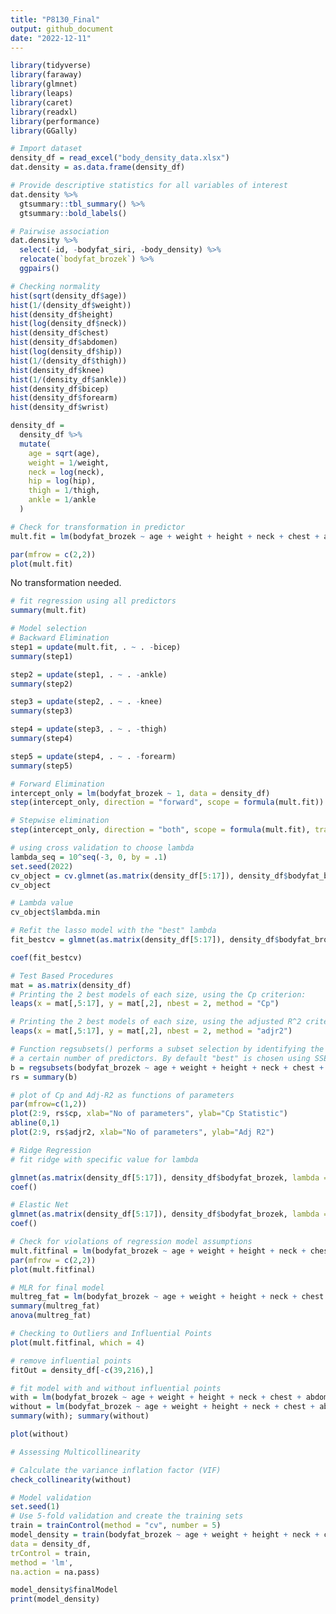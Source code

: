 ```yaml
---
title: "P8130_Final"
output: github_document
date: "2022-12-11"
---
```


```r
library(tidyverse)
library(faraway)
library(glmnet)
library(leaps)
library(caret)
library(readxl)
library(performance)
library(GGally)
```

```r
# Import dataset
density_df = read_excel("body_density_data.xlsx")
dat.density = as.data.frame(density_df)
```

```r
# Provide descriptive statistics for all variables of interest
dat.density %>% 
  gtsummary::tbl_summary() %>%
  gtsummary::bold_labels()
```

```r
# Pairwise association
dat.density %>% 
  select(-id, -bodyfat_siri, -body_density) %>% 
  relocate(`bodyfat_brozek`) %>% 
  ggpairs()
```

```r
# Checking normality
hist(sqrt(density_df$age))
hist(1/(density_df$weight))
hist(density_df$height)
hist(log(density_df$neck))
hist(density_df$chest)
hist(density_df$abdomen)
hist(log(density_df$hip))
hist(1/(density_df$thigh))
hist(density_df$knee)
hist(1/(density_df$ankle))
hist(density_df$bicep)
hist(density_df$forearm)
hist(density_df$wrist)
```

```r
density_df =
  density_df %>% 
  mutate(
    age = sqrt(age),
    weight = 1/weight,
    neck = log(neck),
    hip = log(hip),
    thigh = 1/thigh,
    ankle = 1/ankle
  )
```

```r
# Check for transformation in predictor
mult.fit = lm(bodyfat_brozek ~ age + weight + height + neck + chest + abdomen + hip + thigh + knee + ankle + bicep + forearm + wrist, data = density_df)

par(mfrow = c(2,2))
plot(mult.fit)
```

No transformation needed.

```r
# fit regression using all predictors
summary(mult.fit)
```

```r
# Model selection
# Backward Elimination
step1 = update(mult.fit, . ~ . -bicep)
summary(step1)
```

```r
step2 = update(step1, . ~ . -ankle)
summary(step2)
```

```r
step3 = update(step2, . ~ . -knee)
summary(step3)
```

```r
step4 = update(step3, . ~ . -thigh)
summary(step4)
```

```r
step5 = update(step4, . ~ . -forearm)
summary(step5)
```

```r
# Forward Elimination
intercept_only = lm(bodyfat_brozek ~ 1, data = density_df)
step(intercept_only, direction = "forward", scope = formula(mult.fit))
```

```r
# Stepwise elimination
step(intercept_only, direction = "both", scope = formula(mult.fit), trace = 0)
```

```r
# using cross validation to choose lambda
lambda_seq = 10^seq(-3, 0, by = .1)
set.seed(2022)
cv_object = cv.glmnet(as.matrix(density_df[5:17]), density_df$bodyfat_brozek, lambda = lambda_seq, nfolds = 5)
cv_object
```
```r
# Lambda value
cv_object$lambda.min
```

```r
# Refit the lasso model with the "best" lambda
fit_bestcv = glmnet(as.matrix(density_df[5:17]), density_df$bodyfat_brozek, lambda = cv_object$lambda.min)

coef(fit_bestcv)
```

```r
# Test Based Procedures
mat = as.matrix(density_df)
# Printing the 2 best models of each size, using the Cp criterion:
leaps(x = mat[,5:17], y = mat[,2], nbest = 2, method = "Cp")
```

```r
# Printing the 2 best models of each size, using the adjusted R^2 criterion:
leaps(x = mat[,5:17], y = mat[,2], nbest = 2, method = "adjr2")
```

```r
# Function regsubsets() performs a subset selection by identifying the "best" model that contains
# a certain number of predictors. By default "best" is chosen using SSE/RSS (smaller is better)
b = regsubsets(bodyfat_brozek ~ age + weight + height + neck + chest + abdomen + hip + thigh + knee + ankle + bicep + forearm + wrist, data = density_df)
rs = summary(b)
```

```r
# plot of Cp and Adj-R2 as functions of parameters
par(mfrow=c(1,2))
plot(2:9, rs$cp, xlab="No of parameters", ylab="Cp Statistic")
abline(0,1)
plot(2:9, rs$adjr2, xlab="No of parameters", ylab="Adj R2")
```

```r
# Ridge Regression
# fit ridge with specific value for lambda

glmnet(as.matrix(density_df[5:17]), density_df$bodyfat_brozek, lambda = 1, alpha = 0) %>% 
coef()
```

```r
# Elastic Net
glmnet(as.matrix(density_df[5:17]), density_df$bodyfat_brozek, lambda = 1, alpha = 0.5) %>% 
coef()
```

```r
# Check for violations of regression model assumptions
mult.fitfinal = lm(bodyfat_brozek ~ age + weight + height + neck + chest + abdomen + hip + wrist, data = density_df)
par(mfrow = c(2,2))
plot(mult.fitfinal)
```

```r
# MLR for final model
multreg_fat = lm(bodyfat_brozek ~ age + weight + height + neck + chest + abdomen + hip + wrist, data = density_df)
summary(multreg_fat)
anova(multreg_fat)
```

```r
# Checking to Outliers and Influential Points
plot(mult.fitfinal, which = 4)
```
```r
# remove influential points
fitOut = density_df[-c(39,216),]

# fit model with and without influential points
with = lm(bodyfat_brozek ~ age + weight + height + neck + chest + abdomen + hip + wrist, data = density_df)
without = lm(bodyfat_brozek ~ age + weight + height + neck + chest + abdomen + hip + wrist, data = fitOut)
summary(with); summary(without)

plot(without)
```

```r
# Assessing Multicollinearity

# Calculate the variance inflation factor (VIF)
check_collinearity(without)
```


```r
# Model validation
set.seed(1)
# Use 5-fold validation and create the training sets
train = trainControl(method = "cv", number = 5)
model_density = train(bodyfat_brozek ~ age + weight + height + neck + chest + abdomen + hip + wrist,
data = density_df,
trControl = train,
method = 'lm',
na.action = na.pass)

model_density$finalModel
print(model_density)
```


